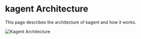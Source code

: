 # kagent Architecture

This page describes the architecture of kagent and how it works. 

![Kagent Architecture](/images/arch.png)
